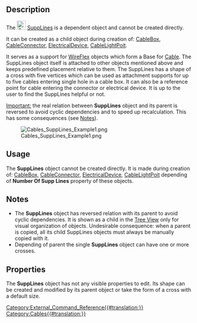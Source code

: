 <languages/>

{{Docnav
|[[Cables_CableTerminal|CableTerminal]]
|[[Cables_SupportPoint|SupportPoint]]
|[[Cables_Workbench|Cables]]
|IconL=Cables_CableTerminal.svg
|IconR=Cables_SupportPoint.svg
|IconC=Cables_workbench_icon.svg
}}

{{GuiCommand
|Name=Cables SuppLines
|MenuLocation=
|Workbenches=[[Cables_Workbench|Cables]]
|Shortcut=
|Version=0.3.0
|SeeAlso=[[Cables_CableBox|Cables CableBox]], [[Cables_CableConnector|Cables CableConnector]], [[Cables_ElectricalDevice|Cables ElectricalDevice]], [[Cables_CableLightPoint|Cables CableLightPoint]]
}}

==Description==

The [[File:Cables_SuppLines.svg|24px]] [[Cables_SuppLines|SuppLines]] is a dependent object and cannot be created directly.

It can be created as a child object during creation of: [[Cables_CableBox|CableBox]], [[Cables_CableConnector|CableConnector]], [[Cables_ElecticalDevice|ElectricalDevice]], [[Cables_CableLightPoint|CableLightPoit]].

It serves as a support for [[Cables_WireFlex|WireFlex]] objects which form a Base for [[Cables_Cable|Cable]]. The SuppLines object itself is attached to other objects mentioned above and keeps predefined placement relative to them. The SuppLines has a shape of a cross with five vertices which can be used as attachment supports for up to five cables entering single hole in a cable box. It can also be a reference point for cable entering the connector or electrical device. It is up to the user to find the SuppLines helpful or not.

<u>Important:</u> the real relation between '''SuppLines''' object and its parent is reversed to avoid cyclic dependencies and to speed up recalculation. This has some consequences (see [[#Notes|Notes]]).

[[File:Cables_SuppLines_Example1.png]]

{{Caption|Example of a default SuppLines shape.}}

==Usage==

The '''SuppLines''' object cannot be created directly.
It is made during creation of: [[Cables_CableBox|CableBox]], [[Cables_CableConnector|CableConnector]], [[Cables_ElecticalDevice|ElectricalDevice]], [[Cables_CableLightPoint|CableLightPoit]] depending of '''Number Of Supp Lines''' property of these objects.

==Notes==

* The '''SuppLines''' object has reversed relation with its parent to avoid cyclic dependencies. It is shown as a child in the [[Tree_View|Tree View]] only for visual organization of objects. Undesirable consequence: when a parent is copied, all its child SuppLines objects must always be manually copied with it.
* Depending of parent the single '''SuppLines''' object can have one or more crosses.

==Properties==

The '''SuppLines''' object has not any visible properties to edit. Its shape can be created and modified by its parent object or take the form of a cross with a default size.

{{Docnav
|[[Cables_CableTerminal|CableTerminal]]
|[[Cables_SupportPoint|SupportPoint]]
|[[Cables_Workbench|Cables]]
|IconL=Cables_CableTerminal.svg
|IconR=Cables_SupportPoint.svg
|IconC=Cables_workbench_icon.svg
}}

[[Category:External_Command_Reference{{#translation:}}]]
[[Category:Cables{{#translation:}}]]